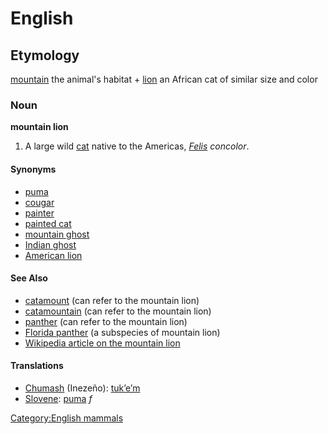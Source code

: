 =English=

==Etymology==

[[mountain]] the animal's habitat + [[lion]] an African cat of similar size and color

===Noun===
'''mountain lion'''

# A large wild [[cat]] native to the Americas, ''[[Felis]] concolor''.

====Synonyms====

* [[puma]]
* [[cougar]]
* [[painter]]
* [[painted cat]]
* [[mountain ghost]]
* [[Indian ghost]]
* [[American lion]]

====See Also====

* [[catamount]] (can refer to the mountain lion)
* [[catamountain]] (can refer to the mountain lion)
* [[panther]] (can refer to the mountain lion)
* [[Florida panther]] (a subspecies of mountain lion)
* [[w:puma| Wikipedia article on the mountain lion]]


====Translations====
*[[Chumash]] (Inezeño): [[tukʼeʼm]]
*[[Slovene]]: [[puma]] ''f''

[[Category:English mammals]]